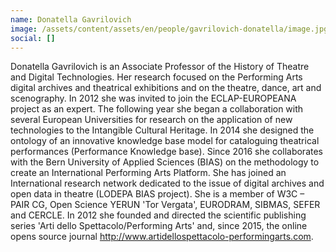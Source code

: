 ```yaml
---
name: Donatella Gavrilovich
image: /assets/content/assets/en/people/gavrilovich-donatella/image.jpg
social: []
---
```

Donatella Gavrilovich is an Associate Professor of the History of Theatre and Digital Technologies. Her research focused on the Performing Arts digital archives and theatrical exhibitions and on the theatre, dance, art and scenography. In 2012 she was invited to join the ECLAP-EUROPEANA project as an expert. The following year she began a collaboration with several European Universities for research on the application of new technologies to the Intangible Cultural Heritage. In 2014 she designed the ontology of an innovative knowledge base model for cataloguing theatrical performances (Performance Knowledge base). Since 2016 she collaborates with the Bern University of Applied Sciences (BIAS) on the methodology to create an International Performing Arts Platform. She has joined an International research network dedicated to the issue of digital archives and open data in theatre (LODEPA BIAS project). She is a member of W3C – PAIR CG, Open Science YERUN 'Tor Vergata', EURODRAM, SIBMAS, SEFER and CERCLE. In 2012 she founded and directed the scientific publishing series 'Arti dello Spettacolo/Performing Arts' and, since 2015, the online opens source journal http://www.artidellospettacolo-performingarts.com.